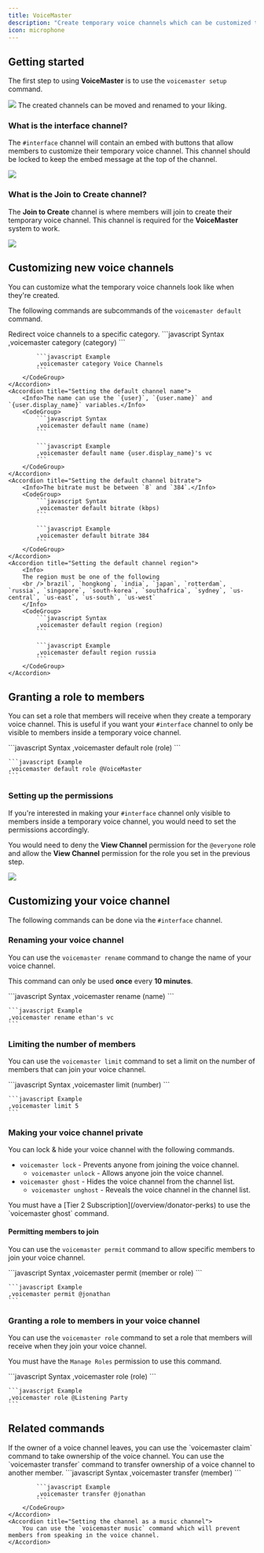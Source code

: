 ```yaml
---
title: VoiceMaster
description: "Create temporary voice channels which can be customized to your liking."
icon: microphone
---
```


## Getting started

The first step to using **VoiceMaster** is to use the `voicemaster setup` command.

<Frame>
  <img src="/images/configuration/voicemaster/setup.png" />
</Frame>
<Tip>The created channels can be moved and renamed to your liking.</Tip>

### What is the interface channel?

The `#interface` channel will contain an embed with buttons that allow members to customize their temporary voice channel. This channel should be locked to keep the embed message at the top of the channel.

<Frame>
  <img src="/images/configuration/voicemaster/interface.png" />
</Frame>

### What is the Join to Create channel?

The **Join to Create** channel is where members will join to create their temporary voice channel. This channel is required for the **VoiceMaster** system to work.

<Frame>
  <img src="/images/configuration/voicemaster/join-to-create.gif" />
</Frame>

## Customizing new voice channels

You can customize what the temporary voice channels look like when they're created.

The following commands are subcommands of the `voicemaster default` command.

<AccordionGroup>
    <Accordion title="Redirecting voice channels">
        Redirect voice channels to a specific category.
        <CodeGroup>
            ```javascript Syntax
            ,voicemaster category (category)
            ```

            ```javascript Example
            ,voicemaster category Voice Channels
            ```
        </CodeGroup>
    </Accordion>
    <Accordion title="Setting the default channel name">
        <Info>The name can use the `{user}`, `{user.name}` and `{user.display_name}` variables.</Info>
        <CodeGroup>
            ```javascript Syntax
            ,voicemaster default name (name)
            ```

            ```javascript Example
            ,voicemaster default name {user.display_name}'s vc
            ```
        </CodeGroup>
    </Accordion>
    <Accordion title="Setting the default channel bitrate">
        <Info>The bitrate must be between `8` and `384`.</Info>
        <CodeGroup>
            ```javascript Syntax
            ,voicemaster default bitrate (kbps)
            ```

            ```javascript Example
            ,voicemaster default bitrate 384
            ```
        </CodeGroup>
    </Accordion>
    <Accordion title="Setting the default channel region">
        <Info>
        The region must be one of the following
        <br />`brazil`, `hongkong`, `india`, `japan`, `rotterdam`, `russia`, `singapore`, `south-korea`, `southafrica`, `sydney`, `us-central`, `us-east`, `us-south`, `us-west`
        </Info>
        <CodeGroup>
            ```javascript Syntax
            ,voicemaster default region (region)
            ```

            ```javascript Example
            ,voicemaster default region russia
            ```
        </CodeGroup>
    </Accordion>

</AccordionGroup>

## Granting a role to members

You can set a role that members will receive when they create a temporary voice channel.
This is useful if you want your `#interface` channel to only be visible to members inside a temporary voice channel.

<CodeGroup>
    ```javascript Syntax
    ,voicemaster default role (role)
    ```

    ```javascript Example
    ,voicemaster default role @VoiceMaster
    ```

</CodeGroup>

### Setting up the permissions

If you're interested in making your `#interface` channel only visible to members inside a temporary voice channel, you would need to set the permissions accordingly.

You would need to deny the **View Channel** permission for the `@everyone` role and allow the **View Channel** permission for the role you set in the previous step.

<Frame>
  <img src="/images/configuration/voicemaster/interface-permissions.gif" />
</Frame>

## Customizing your voice channel

The following commands can be done via the `#interface` channel.

### Renaming your voice channel

You can use the `voicemaster rename` command to change the name of your voice channel.

<Info>This command can only be used **once** every **10 minutes**.</Info>

<CodeGroup>
    ```javascript Syntax
    ,voicemaster rename (name)
    ```

    ```javascript Example
    ,voicemaster rename ethan's vc
    ```

</CodeGroup>

### Limiting the number of members

You can use the `voicemaster limit` command to set a limit on the number of members that can join your voice channel.

<CodeGroup>
    ```javascript Syntax
    ,voicemaster limit (number)
    ```

    ```javascript Example
    ,voicemaster limit 5
    ```

</CodeGroup>

### Making your voice channel private

You can lock & hide your voice channel with the following commands.

- `voicemaster lock` - Prevents anyone from joining the voice channel.
  - `voicemaster unlock` - Allows anyone join the voice channel.
- `voicemaster ghost` - Hides the voice channel from the channel list.
  - `voicemaster unghost` - Reveals the voice channel in the channel list.

<Card title="Subscription Required" icon="medal" iconType="duotone" horizontal>
  You must have a [Tier 2 Subscription](/overview/donator-perks) to use the
  `voicemaster ghost` command.
</Card>

#### Permitting members to join

You can use the `voicemaster permit` command to allow specific members to join your voice channel.

<CodeGroup>
    ```javascript Syntax
    ,voicemaster permit (member or role)
    ```

    ```javascript Example
    ,voicemaster permit @jonathan
    ```

</CodeGroup>

### Granting a role to members in your voice channel

You can use the `voicemaster role` command to set a role that members will receive when they join your voice channel.

<Info>You must have the `Manage Roles` permission to use this command.</Info>

<CodeGroup>
    ```javascript Syntax
    ,voicemaster role (role)
    ```

    ```javascript Example
    ,voicemaster role @Listening Party
    ```

</CodeGroup>

## Related commands

<AccordionGroup>
    <Accordion title="Claiming ownership">
        If the owner of a voice channel leaves, you can use the `voicemaster claim` command to take ownership of the voice channel.
    </Accordion>
    <Accordion title="Transferring ownership">
        You can use the `voicemaster transfer` command to transfer ownership of a voice channel to another member.
        <CodeGroup>
            ```javascript Syntax
            ,voicemaster transfer (member)
            ```

            ```javascript Example
            ,voicemaster transfer @jonathan
            ```
        </CodeGroup>
    </Accordion>
    <Accordion title="Setting the channel as a music channel">
        You can use the `voicemaster music` command which will prevent members from speaking in the voice channel.
    </Accordion>

</AccordionGroup>
